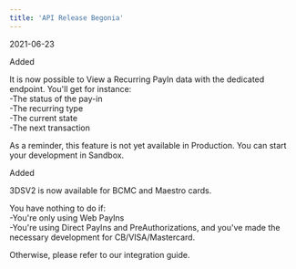 ```yaml
---  
title: 'API Release Begonia'  
---  
```

<span class="date">2021-06-23</span>  
  
  
<div class="pill pill-green">Added</div>  
  

It is now possible to View a Recurring PayIn data with the dedicated endpoint. You'll get for instance:  
-The status of the pay-in  
-The recurring type  
-The current state  
-The next transaction  

As a reminder, this feature is not yet available in Production. You can start your development in Sandbox.  
<div class="pill pill-green">Added</div>  
  

3DSV2 is now available for BCMC and Maestro cards.  

You have nothing to do if:  
-You're only using Web PayIns  
-You're using Direct PayIns and PreAuthorizations, and you've made the necessary development for CB/VISA/Mastercard.  

Otherwise, please refer to our integration guide.
